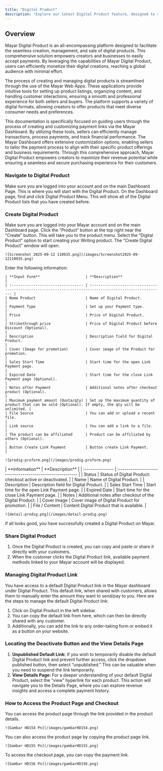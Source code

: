```yaml
---
title: "Digital Product"
description: "Explore our latest Digital Product feature, designed to significantly enhance your ability to create, manage, and sell digital content with unparalleled ease and efficiency. This innovative feature empowers you to transform your ideas into market-ready digital products."
---
```


## Overview

Mayar Digital Product is an all-encompassing platform designed to facilitate the seamless creation, management, and sale of digital products. This comprehensive solution empowers creators and businesses to easily accept payments. By leveraging the capabilities of Mayar Digital Product, users can efficiently monetize their digital creations, reaching a global audience with minimal effort.

The process of creating and managing digital products is streamlined through the use of the Mayar Web Apps. These applications provide intuitive tools for setting up product listings, organizing content, and handling customer interactions, ensuring a smooth and professional experience for both sellers and buyers. The platform supports a variety of digital formats, allowing creators to offer products that meet diverse consumer needs and preferences.

This documentation is specifically focused on guiding users through the process of creating and customizing payment links via the Mayar Dashboard. By utilizing these tools, sellers can efficiently manage transactions, process payments, and track financial performance. The Mayar Dashboard offers extensive customization options, enabling sellers to tailor the payment process to align with their specific product offerings and business requirements. Through this comprehensive approach, Mayar Digital Product empowers creators to maximize their revenue potential while ensuring a seamless and secure purchasing experience for their customers.

### Navigate to Digital Product

<Steps>
  <Step title="Log in to your Mayar Dashboard">
    Make sure you are logged into your account and on the main Dashboard Page. This is where you will start with the Digital Product.
  </Step>
  <Step title="From the Sidebar menu, click on Digital Product">
    On the Dashboard page, find and click Digital Product Menu. This will show all of the Digital Product lists that you have created before.
  </Step>
</Steps>

### Create Digital Product

<Steps>
  <Step title="Go to Dashboard">
    Make sure you are logged into your Mayar account and on the main Dashboard page.
  </Step>
  <Step title="Access the Product Menu">
    Click the “Product” button at the top right near the “Create” button. This will take you to the product menu.
  </Step>
  <Step title="Choose Product Type">
    Select the “Digital Product” option to start creating your Writing product. The “Create Digital Product” window will open.

    ![Screenshot 2025-09-12 110935.png](/images/Screenshot2025-09-12110935.png)
  </Step>
  <Step title="Fill in Product Details">
    Enter the following information:

    | **Input Form**                     | **Description**                                                                                          |
    | :--------------------------------- | :------------------------------------------------------------------------------------------------------- |
    | Name Product                       | Name of Digital Product.                                                                                 |
    | Payment Type                       | Set up your Payment type.                                                                                |
    | Price                              | Price of Digital Product.                                                                                |
    | Strikethrough price                | Price of Digital Product before Discount (Optional).                                                     |
    | Description                        | Description field for Digital Product.                                                                   |
    | Cover (Image for promotion)        | Cover image of the Product for promotion.                                                                |
    | Sales Start Time                   | Start time for the open Link Payment page.                                                               |
    | Expired Date                       | Start time for the close Link Payment page (Optional).                                                   |
    | Notes after Payment                | Additional notes after checkout product (Optional).                                                      |
    | Maximum payment amount (Quota/qty) | Set up the maximum quantity of product that can be sold (Optional). If empty, the qty will be unlimited. |
    | File Source                        | You can add or upload a recent file.                                                                     |
    | Link source                        | You can add a link to a file.                                                                            |
    | The product can be affiliated      | Product can be affiliated by others (Optional).                                                          |
    | Button Create Link Payment         | Button create Link Payment.                                                                              |

    ![prodig-proform.png](/images/prodig-proform.png)
  </Step>
  <Step title="Review and Finish">
    | **Information**  | **Description**                                            |
    | :--------------- | :--------------------------------------------------------- |
    | Status           | Status of Digital Product: checkout active or deactivated. |
    | Name             | Name of Digital Product.                                   |
    | Description      | Description field for Digital Product.                     |
    | Sales Start Time | Start time for the open Link Payment page.                 |
    | Expired Date     | Start time for the close Link Payment page.                |
    | Notes            | Additional notes after checkout of the Digital Product.    |
    | Cover Image      | Cover image of Digital Product for promotion.              |
    | File / Content   | Content Digital Product that is available.                 |

    ![detail-prodig.png](/images/detail-prodig.png)
  </Step>
</Steps>

If all looks good, you have successfully created a Digital Product on Mayar.

### Share Digital Product

1. Once the Digital Product is created, you can copy and paste or share it directly with your customers.
2. When the customer clicks the Digital Product link, available payment methods linked to your Mayar account will be displayed.

### Managing Digital Product Link

You have access to a default Digital Product link in the Mayar dashboard under Digital Product. This default link, when shared with customers, allows them to manually enter the amount they want to send/pay to you. Here are the steps to manage the default Digital Product link:

1. Click on Digital Product in the left sidebar.
2. You can copy the default link from here, which can then be directly shared with any customer.
3. Additionally, you can add the link to any order-taking form or embed it as a button on your website.

### Locating the Deactivate Button and the View Details Page

1. **Unpublished Default Link:** If you wish to temporarily disable the default Digital Product link and prevent further access, click the dropdown published button, then select “unpublished.” This can be valuable when you need to suspend the link temporarily.
2. **View Details Page:** For a deeper understanding of your default Digital Product, select the “view” hyperlink for each product. This action will navigate you to the Details Page, where you can explore revenue insights and access a complete payment history.

### How to Access the Product Page and Checkout

<Steps>
  <Step title="Access Product Page">
    You can access the product page through the link provided in the product details.

    ![Gambar HD154 Pn](/images/gambarHD154.png)
  </Step>
  <Step title="Copy Product Page Link">
    You can also access the product page by copying the product page link.

    ![Gambar HD155 Pn](/images/gambarHD155.png)
  </Step>
  <Step title="Access Checkout Page">
    To access the checkout page, you can copy the payment link.

    ![Gambar HD156 Pn](/images/gambarHD156.png)
  </Step>
</Steps>